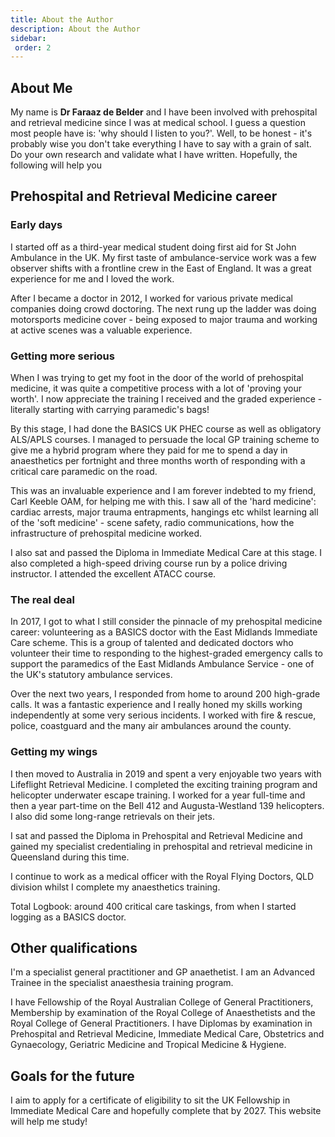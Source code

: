 ```yaml
---
title: About the Author
description: About the Author
sidebar:
 order: 2
---
```


## About Me

My name is **Dr Faraaz de Belder** and I have been involved with prehospital and retrieval medicine since I was at medical school. I guess a question most people have is: 'why should I listen to you?'. Well, to be honest  - it's probably wise you don't take everything I have to say with a grain of salt. Do your own research and validate what I have written. Hopefully, the following will help you 

## Prehospital and Retrieval Medicine career

### Early days

I started off as a third-year medical student doing first aid for St John Ambulance in the UK. My first taste of ambulance-service work was a few observer shifts with a frontline crew in the East of England. It was a great experience for me and I loved the work.

After I became a doctor in 2012, I worked for various private medical companies doing crowd doctoring. The next rung up the ladder was doing motorsports medicine cover - being exposed to major trauma and working at active scenes was a valuable experience.

### Getting more serious

When I was trying to get my foot in the door of the world of prehospital medicine, it was quite a competitive process with a lot of 'proving your worth'. I now appreciate the training I received and the graded experience - literally starting with carrying paramedic's bags!

By this stage, I had done the BASICS UK PHEC course as well as obligatory ALS/APLS courses. I managed to persuade the local GP training scheme to give me a hybrid program where they paid for me to spend a day in anaesthetics per fortnight and three months worth of responding with a critical care paramedic on the road.

This was an invaluable experience and I am forever indebted to my friend, Carl Keeble OAM, for helping me with this. I saw all of the 'hard medicine': cardiac arrests, major trauma entrapments, hangings etc whilst learning all of the 'soft medicine' - scene safety, radio communications, how the infrastructure of prehospital medicine worked.

I also sat and passed the Diploma in Immediate Medical Care at this stage. I also completed a high-speed driving course run by a police driving instructor. I attended the excellent ATACC course.

### The real deal 

In 2017, I got to what I still consider the pinnacle of my prehospital medicine career: volunteering as a BASICS doctor with the East Midlands Immediate Care scheme. This is a group of talented and dedicated doctors who volunteer their time to responding to the highest-graded emergency calls to support the paramedics of the East Midlands Ambulance Service - one of the UK's statutory ambulance services.

Over the next two years, I responded from home to around 200 high-grade calls. It was a fantastic experience and I really honed my skills working independently at some very serious incidents. I worked with fire & rescue, police, coastguard and the many air ambulances around the county.

### Getting my wings

I then moved to Australia in 2019 and spent a very enjoyable two years with Lifeflight Retrieval Medicine. I completed the exciting training program and helicopter underwater escape training. I worked for a year full-time and then a year part-time on the Bell 412 and Augusta-Westland 139 helicopters. I also did some long-range retrievals on their jets. 

I sat and passed the Diploma in Prehospital and Retrieval Medicine and gained my specialist credentialing in prehospital and retrieval medicine in Queensland during this time.

I continue to work as a medical officer with the Royal Flying Doctors, QLD division whilst I complete my anaesthetics training.

<Card title="Total logbook">Total Logbook: around 400 critical care taskings, from when I started logging as a BASICS doctor.</Card>

## Other qualifications

I'm a specialist general practitioner and GP anaethetist. I am an Advanced Trainee in the specialist anaesthesia training program.

I have Fellowship of the Royal Australian College of General Practitioners, Membership by examination of the Royal College of Anaesthetists and the Royal College of General Practitioners. I have Diplomas by examination in Prehospital and Retrieval Medicine, Immediate Medical Care, Obstetrics and Gynaecology, Geriatric Medicine and Tropical Medicine & Hygiene.

## Goals for the future

I aim to apply for a certificate of eligibility to sit the UK Fellowship in Immediate Medical Care and hopefully complete that by 2027. This website will help me study!